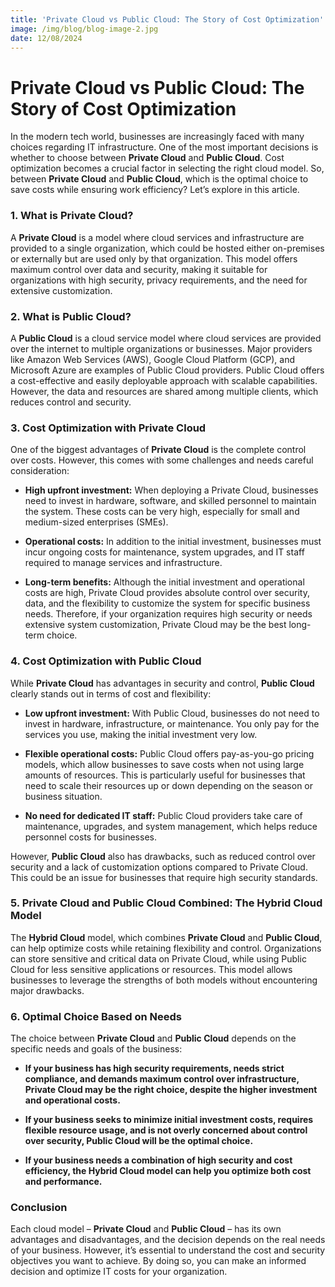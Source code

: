 ```yaml
---
title: 'Private Cloud vs Public Cloud: The Story of Cost Optimization'
image: /img/blog/blog-image-2.jpg
date: 12/08/2024
---
```


# Private Cloud vs Public Cloud: The Story of Cost Optimization

In the modern tech world, businesses are increasingly faced with many choices regarding IT infrastructure. One of the most important decisions is whether to choose between **Private Cloud** and **Public Cloud**. Cost optimization becomes a crucial factor in selecting the right cloud model. So, between **Private Cloud** and **Public Cloud**, which is the optimal choice to save costs while ensuring work efficiency? Let’s explore in this article.

### 1. What is Private Cloud?

A **Private Cloud** is a model where cloud services and infrastructure are provided to a single organization, which could be hosted either on-premises or externally but are used only by that organization. This model offers maximum control over data and security, making it suitable for organizations with high security, privacy requirements, and the need for extensive customization.

### 2. What is Public Cloud?

A **Public Cloud** is a cloud service model where cloud services are provided over the internet to multiple organizations or businesses. Major providers like Amazon Web Services (AWS), Google Cloud Platform (GCP), and Microsoft Azure are examples of Public Cloud providers. Public Cloud offers a cost-effective and easily deployable approach with scalable capabilities. However, the data and resources are shared among multiple clients, which reduces control and security.

### 3. Cost Optimization with Private Cloud

One of the biggest advantages of **Private Cloud** is the complete control over costs. However, this comes with some challenges and needs careful consideration:

- **High upfront investment:** When deploying a Private Cloud, businesses need to invest in hardware, software, and skilled personnel to maintain the system. These costs can be very high, especially for small and medium-sized enterprises (SMEs).
- **Operational costs:** In addition to the initial investment, businesses must incur ongoing costs for maintenance, system upgrades, and IT staff required to manage services and infrastructure.

- **Long-term benefits:** Although the initial investment and operational costs are high, Private Cloud provides absolute control over security, data, and the flexibility to customize the system for specific business needs. Therefore, if your organization requires high security or needs extensive system customization, Private Cloud may be the best long-term choice.

### 4. Cost Optimization with Public Cloud

While **Private Cloud** has advantages in security and control, **Public Cloud** clearly stands out in terms of cost and flexibility:

- **Low upfront investment:** With Public Cloud, businesses do not need to invest in hardware, infrastructure, or maintenance. You only pay for the services you use, making the initial investment very low.

- **Flexible operational costs:** Public Cloud offers pay-as-you-go pricing models, which allow businesses to save costs when not using large amounts of resources. This is particularly useful for businesses that need to scale their resources up or down depending on the season or business situation.

- **No need for dedicated IT staff:** Public Cloud providers take care of maintenance, upgrades, and system management, which helps reduce personnel costs for businesses.

However, **Public Cloud** also has drawbacks, such as reduced control over security and a lack of customization options compared to Private Cloud. This could be an issue for businesses that require high security standards.

### 5. Private Cloud and Public Cloud Combined: The Hybrid Cloud Model

The **Hybrid Cloud** model, which combines **Private Cloud** and **Public Cloud**, can help optimize costs while retaining flexibility and control. Organizations can store sensitive and critical data on Private Cloud, while using Public Cloud for less sensitive applications or resources. This model allows businesses to leverage the strengths of both models without encountering major drawbacks.

### 6. Optimal Choice Based on Needs

The choice between **Private Cloud** and **Public Cloud** depends on the specific needs and goals of the business:

- **If your business has high security requirements, needs strict compliance, and demands maximum control over infrastructure, Private Cloud may be the right choice, despite the higher investment and operational costs.**
- **If your business seeks to minimize initial investment costs, requires flexible resource usage, and is not overly concerned about control over security, Public Cloud will be the optimal choice.**

- **If your business needs a combination of high security and cost efficiency, the Hybrid Cloud model can help you optimize both cost and performance.**

### Conclusion

Each cloud model – **Private Cloud** and **Public Cloud** – has its own advantages and disadvantages, and the decision depends on the real needs of your business. However, it’s essential to understand the cost and security objectives you want to achieve. By doing so, you can make an informed decision and optimize IT costs for your organization.
